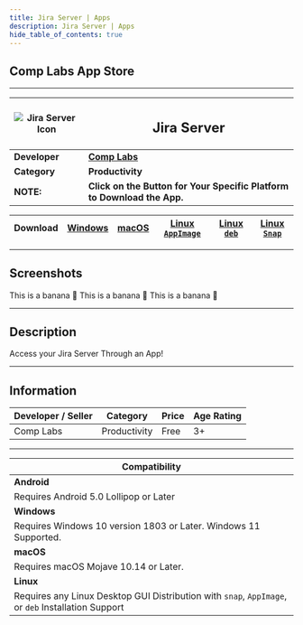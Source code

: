 ```yaml
---
title: Jira Server | Apps
description: Jira Server | Apps
hide_table_of_contents: true
---
```



## Comp Labs App Store

---

| ![Jira Server Icon](/img/apps/jira-server.png) | <h2>Jira Server</h2> |
|---|---|
| **Developer** | [**Comp Labs**](https://complabs.in/apps) |
| **Category** | **Productivity** |
| **NOTE:** | **Click on the Button for Your Specific Platform to Download the App.** |


| **Download** | <a href="https://github.com/Comp-Labs/Jira-Server/releases/latest/download/Jira-Server.exe" target="_blank" rel="noopener noreferrer" class="mybuttonstyle buttonstyle">Windows</a> | <a href="https://github.com/Comp-Labs/Jira-Server/releases/latest/download/Jira-Server.dmg" target="_blank" rel="noopener noreferrer" class="mybuttonstyle buttonstyle">macOS</a> | <a href="https://github.com/Comp-Labs/Jira-Server/releases/latest/download/Jira-Server-x86_64.AppImage" target="_blank" rel="noopener noreferrer" class="mybuttonstyle buttonstyle">Linux <code>AppImage</code></a> | <a href="https://github.com/Comp-Labs/Jira-Server/releases/latest/download/Jira-Server-amd64.deb" target="_blank" rel="noopener noreferrer" class="mybuttonstyle buttonstyle">Linux <code>deb</code></a> | <a href="https://github.com/Comp-Labs/Jira-Server/releases/latest/download/Jira-Server-amd64.snap" target="_blank" rel="noopener noreferrer" class="mybuttonstyle buttonstyle">Linux <code>Snap</code></a> |
|---|---|---|---|---|---|

---

## Screenshots

<Tabs className="unique-tabs">
  <TabItem value="Windows (11)">
    This is a banana 🍌
  </TabItem>
  <TabItem value="macOS (Monterey)">
    This is a banana 🍌
  </TabItem>
  <TabItem value="Linux (Ubuntu)">
    This is a banana 🍌
  </TabItem>
</Tabs>

---

## Description

Access your Jira Server Through an App!

---

## Information

| Developer / Seller | Category | Price | Age Rating |
| --- | --- | --- | --- |
| Comp Labs | Productivity | Free | 3+ |

---

| **Compatibility** |
| --- |
| **Android** |
| Requires Android 5.0 Lollipop or Later |
| **Windows** |
| Requires Windows 10 version 1803 or Later. Windows 11 Supported. |
| **macOS** |
| Requires macOS Mojave 10.14 or Later. |
| **Linux** |
| Requires any Linux Desktop GUI Distribution with `snap`, `AppImage`, or `deb` Installation Support |
